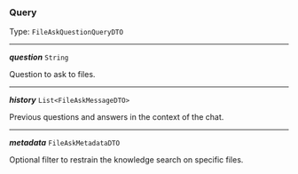 


### Query

Type: `FileAskQuestionQueryDTO`

---

***question*** `String`

Question to ask to files.



---

***history*** `List<FileAskMessageDTO>`

Previous questions and answers in the context of the chat.



---

***metadata*** `FileAskMetadataDTO`

Optional filter to restrain the knowledge search on specific files.


